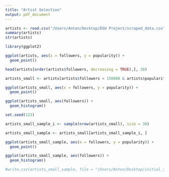 ```yaml
---
title: "Artist Selection"
output: pdf_document
---
```



```r
artists <- read.csv("/Users/Anton/Desktop/DSU Project/scraped_data.csv")
summary(artists)
str(artists)
```

```r
library(ggplot2)

ggplot(artists, aes(x = followers, y = popularity)) +
  geom_point()
```


```r
head(artists[order(artists$followers, decreasing = TRUE),], 30)

artists_small <- artists[artists$followers < 150000 & artists$popularity > 5,]
```

```r
ggplot(artists_small, aes(x = followers, y = popularity)) +
  geom_point()

ggplot(artists_small, aes(followers)) +
  geom_histogram()
```

```r
set.seed(123)

artists_small_sample_i <- sample(nrow(artists_small), size = 30)

artists_small_sample <- artists_small[artists_small_sample_i, ]

ggplot(artists_small_sample, aes(x = followers, y = popularity)) +
  geom_point()

ggplot(artists_small_sample, aes(followers)) +
  geom_histogram()
```


```r
#write.csv(artists_small_sample, file = "/Users/Anton/Desktop/initial_small_artists.csv", row.names = FALSE)
```









